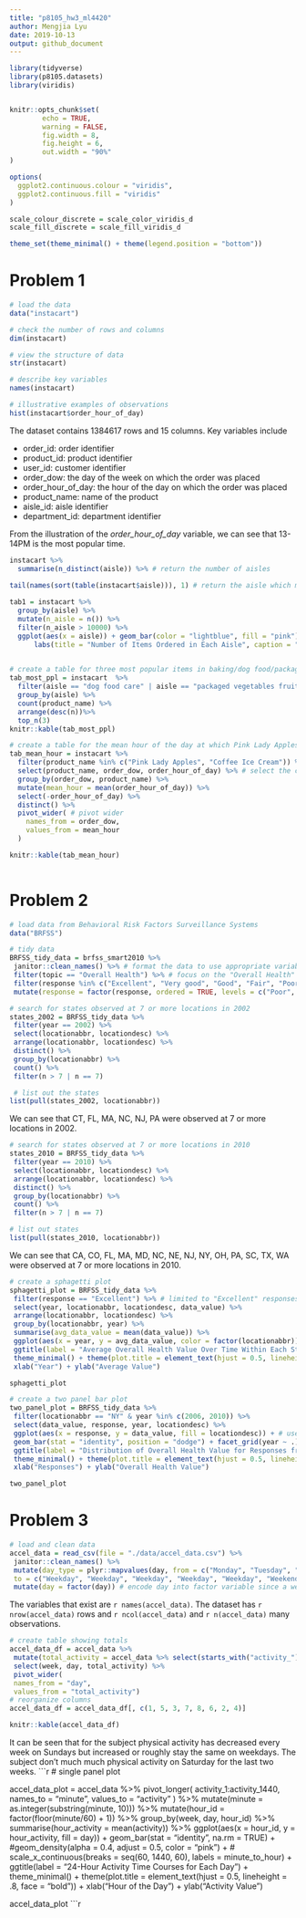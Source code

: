 ```yaml
---
title: "p8105_hw3_ml4420"
author: Mengjia Lyu
date: 2019-10-13
output: github_document
---
```


```r
library(tidyverse)
library(p8105.datasets)
library(viridis)


knitr::opts_chunk$set(
        echo = TRUE,
        warning = FALSE,
        fig.width = 8,
        fig.height = 6,
        out.width = "90%"
)

options(
  ggplot2.continuous.colour = "viridis",
  ggplot2.continuous.fill = "viridis"
)

scale_colour_discrete = scale_color_viridis_d
scale_fill_discrete = scale_fill_viridis_d

theme_set(theme_minimal() + theme(legend.position = "bottom"))

```

# Problem 1



```r

# load the data
data("instacart")

# check the number of rows and columns
dim(instacart)

# view the structure of data
str(instacart)

# describe key variables
names(instacart)

# illustrative examples of observations
hist(instacart$order_hour_of_day)
```
The dataset contains 1384617 rows and 15 columns. Key variables include 

+ order_id: order identifier
+ product_id: product identifier
+ user_id: customer identifier
+ order_dow: the day of the week on which the order was placed
+ order_hour_of_day: the hour of the day on which the order was placed
+ product_name: name of the product
+ aisle_id: aisle identifier
+ department_id: department identifier

From the illustration of the *order_hour_of_day* variable, we can see that 13-14PM is the most popular time. 


```r
instacart %>%
  summarise(n_distinct(aisle)) %>% # return the number of aisles
  
tail(names(sort(table(instacart$aisle))), 1) # return the aisle which most items ordered from

tab1 = instacart %>% 
  group_by(aisle) %>%
  mutate(n_aisle = n()) %>%
  filter(n_aisle > 10000) %>%
  ggplot(aes(x = aisle)) + geom_bar(color = "lightblue", fill = "pink") + theme(axis.text.x = element_text(angle = 90, hjust = 1, size = 13), axis.title.y = element_text(size = 13), axis.title = element_text(size = 14, face = "bold")) +
      labs(title = "Number of Items Ordered in Each Aisle", caption = "Limited to aisles with more than 10000 items ordered")
  

# create a table for three most popular items in baking/dog food/packaged vegetable fruit
tab_most_ppl = instacart  %>%
  filter(aisle == "dog food care" | aisle == "packaged vegetables fruits" | aisle == "baking ingredients") %>%
  group_by(aisle) %>%
  count(product_name) %>%
  arrange(desc(n))%>%
  top_n(3) 
knitr::kable(tab_most_ppl)

# create a table for the mean hour of the day at which Pink Lady Apples and Coffee Ice Cream ordered on each day of the week
tab_mean_hour = instacart %>%
  filter(product_name %in% c("Pink Lady Apples", "Coffee Ice Cream")) %>%
  select(product_name, order_dow, order_hour_of_day) %>% # select the correct columns
  group_by(order_dow, product_name) %>%
  mutate(mean_hour = mean(order_hour_of_day)) %>%
  select(-order_hour_of_day) %>%
  distinct() %>%
  pivot_wider( # pivot wider 
    names_from = order_dow,
    values_from = mean_hour
  ) 

knitr::kable(tab_mean_hour)
 
```

# Problem 2

```r
# load data from Behavioral Risk Factors Surveillance Systems
data("BRFSS")

# tidy data
BRFSS_tidy_data = brfss_smart2010 %>%
 janitor::clean_names() %>% # format the data to use appropriate variable names
 filter(topic == "Overall Health") %>% # focus on the "Overall Health" topic
 filter(response %in% c("Excellent", "Very good", "Good", "Fair", "Poor")) %>% # include only responses from "Excellent" to "Poor"
 mutate(response = factor(response, ordered = TRUE, levels = c("Poor", "Fair", "Good", "Very good", "Excellent"))) # ordered levels

# search for states observed at 7 or more locations in 2002
states_2002 = BRFSS_tidy_data %>%
 filter(year == 2002) %>%
 select(locationabbr, locationdesc) %>%
 arrange(locationabbr, locationdesc) %>%
 distinct() %>%
 group_by(locationabbr) %>%
 count() %>%
 filter(n > 7 | n == 7)

 # list out the states  
list(pull(states_2002, locationabbr))

```
We can see that CT, FL, MA, NC, NJ, PA were observed at 7 or more locations in 2002.

```r
# search for states observed at 7 or more locations in 2010
states_2010 = BRFSS_tidy_data %>%
 filter(year == 2010) %>%
 select(locationabbr, locationdesc) %>%
 arrange(locationabbr, locationdesc) %>%
 distinct() %>%
 group_by(locationabbr) %>%
 count() %>%
 filter(n > 7 | n == 7)

# list out states
list(pull(states_2010, locationabbr)) 
```
We can see that CA, CO, FL, MA, MD, NC, NE, NJ, NY, OH, PA, SC, TX, WA were observed at 7 or more locations in 2010.

```r
# create a sphagetti plot
sphagetti_plot = BRFSS_tidy_data %>%
 filter(response == "Excellent") %>% # limited to "Excellent" responses
 select(year, locationabbr, locationdesc, data_value) %>%
 arrange(locationabbr, locationdesc) %>%
 group_by(locationabbr, year) %>%
 summarise(avg_data_value = mean(data_value)) %>%
 ggplot(aes(x = year, y = avg_data_value, color = factor(locationabbr))) + geom_line(aes(group = locationabbr)) +
 ggtitle(label = "Average Overall Health Value Over Time Within Each State") +
 theme_minimal() + theme(plot.title = element_text(hjust = 0.5, lineheight = .8, face = "bold")) +
 xlab("Year") + ylab("Average Value")

sphagetti_plot

# create a two panel bar plot
two_panel_plot = BRFSS_tidy_data %>%
 filter(locationabbr == "NY" & year %in% c(2006, 2010)) %>%
 select(data_value, response, year, locationdesc) %>%
 ggplot(aes(x = response, y = data_value, fill = locationdesc)) + # use fill to differentiate counties
 geom_bar(stat = "identity", position = "dodge") + facet_grid(year ~ .) + # use dodge to place two graphs side by side
 ggtitle(label = "Distribution of Overall Health Value for Responses from 'Poor' to 'Excellent'") +
 theme_minimal() + theme(plot.title = element_text(hjust = 0.5, lineheight = .8, face = "bold")) +
 xlab("Responses") + ylab("Overall Health Value")

two_panel_plot 
```

# Problem 3
```r
# load and clean data
accel_data = read_csv(file = "./data/accel_data.csv") %>%
 janitor::clean_names() %>%
 mutate(day_type = plyr::mapvalues(day, from = c("Monday", "Tuesday", "Wednesday", "Thursday", "Friday", "Saturday", "Sunday"),
 to = c("Weekday", "Weekday", "Weekday", "Weekday", "Weekday", "Weekend", "Weekend"))) %>%
 mutate(day = factor(day)) # encode day into factor variable since a week always has 7 unique day values
```
The variables that exist are `r names(accel_data)`.
The dataset has `r nrow(accel_data)` rows and `r ncol(accel_data)` and `r n(accel_data)` many observations.

```r

# create table showing totals
accel_data_df = accel_data %>%
 mutate(total_activity = accel_data %>% select(starts_with("activity_")) %>% rowSums()) %>%
 select(week, day, total_activity) %>%
 pivot_wider(
 names_from = "day",
 values_from = "total_activity")
# reorganize columns
accel_data_df = accel_data_df[, c(1, 5, 3, 7, 8, 6, 2, 4)]

knitr::kable(accel_data_df)
```
It can be seen that for the subject physical activity has decreased every week on Sundays but increased or roughly stay the same on weekdays. The subject don't much much physical activity on Saturday for the last two weeks.
```r
# single panel plot

accel_data_plot = accel_data %>%
 pivot_longer(
 activity_1:activity_1440,
 names_to = "minute",
 values_to = "activity"
 ) %>%
 mutate(minute = as.integer(substring(minute, 10))) %>%
 mutate(hour_id = factor(floor(minute/60) + 1)) %>%
 group_by(week, day, hour_id) %>%
 summarise(hour_activity = mean(activity)) %>%
 ggplot(aes(x = hour_id, y = hour_activity, fill = day)) + geom_bar(stat = "identity", na.rm = TRUE) +
 #geom_density(alpha = 0.4, adjust = 0.5, color = "pink") +
 # scale_x_continuous(breaks = seq(60, 1440, 60), labels = minute_to_hour) +
 ggtitle(label = "24-Hour Activity Time Courses for Each Day") +
 theme_minimal() + theme(plot.title = element_text(hjust = 0.5, lineheight = .8, face = "bold")) +
 xlab("Hour of the Day") + ylab("Activity Value")

accel_data_plot
```r